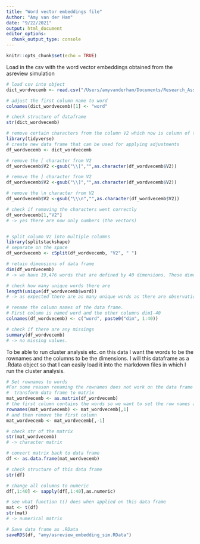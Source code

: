 ```yaml
---
title: "Word vector embeddings file"
Author: "Amy van der Ham"
date: "9/22/2021"
output: html_document
editor_options: 
  chunk_output_type: console
---
```


```r
knitr::opts_chunk$set(echo = TRUE)
```

Load in the csv with the word vector embeddings obtained from the asreview simulation 

```r
# load csv into object 
dict_wordvecemb <- read.csv("/Users/amyvanderham/Documents/Research_Assistant_Rgit/veni_sysrev/amy/asreview_simulation/dict_wordvec.csv", header = FALSE)

# adjust the first column name to word
colnames(dict_wordvecemb)[1] <- "word"

# check structure of dataframe
str(dict_wordvecemb)

# remove certain characters from the column V2 which now is column of the type character and contains a string as value. 
library(tidyverse)
# create new data frame that can be used for applying adjustments
df_wordvecemb <- dict_wordvecemb

# remove the [ character from V2 
df_wordvecemb$V2 <-gsub("\\[","",as.character(df_wordvecemb$V2))

# remove the ] character from V2 
df_wordvecemb$V2 <-gsub("\\]","",as.character(df_wordvecemb$V2))

# remove the \n character from V2 
df_wordvecemb$V2 <-gsub("\\\n","",as.character(df_wordvecemb$V2))

# check if removing the characters went correctly 
df_wordvecemb[1,"V2"]
# -> yes there are now only numbers (the vectors)


# split column V2 into multiple columns
library(splitstackshape)
# separate on the space
df_wordvecemb <- cSplit(df_wordvecemb, "V2", " ")

# retain dimensions of data frame
dim(df_wordvecemb)
# -> we have 19,476 words that are defined by 40 dimensions. These dimensions define the context of the words.

# check how many unique words there are
length(unique(df_wordvecemb$word))
# -> as expected there are as many unique words as there are observations. 

# rename the column names of the data frame. 
# First column is named word and the other columns dim1-40
colnames(df_wordvecemb) <- c("word", paste0("dim", 1:40))

# check if there are any missings
summary(df_wordvecemb)
# -> no missing values. 
```
To be able to run cluster analysis etc. on this data I want the words to be the rownames and the columns to be the dimensions. I will this dataframe as a .Rdata object so that I can easily load it into the markdown files in which I run the cluster analysis. 
```r
# Set rownames to words
#For some reason renaming the rownames does not work on the data frame so first convert to matrix
#  transform data frame to matrix
mat_wordvecemb <- as.matrix(df_wordvecemb)
# the first column contains the words so we want to set the row names accordingly
rownames(mat_wordvecemb) <- mat_wordvecemb[,1]
# and then remove the first column
mat_wordvecemb <- mat_wordvecemb[,-1]

# check str of the matrix
str(mat_wordvecemb)
# -> character matrix 

# convert matrix back to data frame
df <- as.data.frame(mat_wordvecemb)

# check structure of this data frame
str(df)

# change all columns to numeric 
df[,1:40] <- sapply(df[,1:40],as.numeric)

# see what function t() does when applied on this data frame
mat <- t(df)
str(mat)
# -> numerical matrix

# Save data frame as .RData
saveRDS(df, "amy/asreview_embedding_sim.RData")
```
